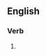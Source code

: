==English==

===Verb===
{{head|en|verb form}}

# {{present participle of|propagandize|lang=en|nocat=1}}